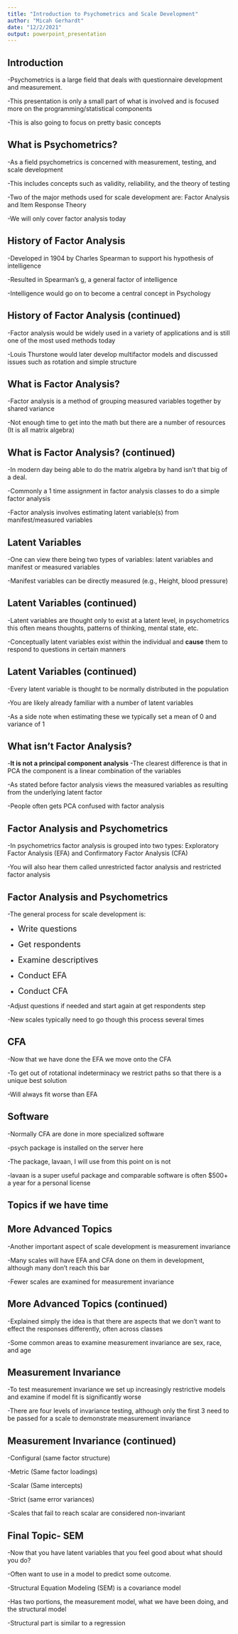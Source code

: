 ```yaml
---
title: "Introduction to Psychometrics and Scale Development"
author: "Micah Gerhardt"
date: "12/2/2021"
output: powerpoint_presentation
---
```



## Introduction
-Psychometrics is a large field that deals with questionnaire development and measurement.

-This presentation is only a small part of what is involved and is focused more on the programming/statistical components

-This is also going to focus on pretty basic concepts

## What is Psychometrics?
-As a field psychometrics is concerned with measurement, testing, and scale development

-This includes concepts such as validity, reliability, and the theory of testing

-Two of the major methods used for scale development are: Factor Analysis and Item Response Theory 

-We will only cover factor analysis today

## History of Factor Analysis
-Developed in 1904 by Charles Spearman to support his hypothesis of intelligence

-Resulted in Spearman's g, a general factor of intelligence

-Intelligence would go on to become a central concept in Psychology 

## History of Factor Analysis (continued)
-Factor analysis would be widely used in a variety of applications and is still one of the most used methods today

-Louis Thurstone would later develop multifactor models and discussed issues such as rotation and simple structure

## What is Factor Analysis?
-Factor analysis is a method of grouping measured variables together by shared variance

-Not enough time to get into the math but there are a number of resources (It is all matrix algebra)

## What is Factor Analysis? (continued)
-In modern day being able to do the matrix algebra by hand isn't that big of a deal. 

-Commonly a 1 time assignment in factor analysis classes to do a simple factor analysis

-Factor analysis involves estimating latent variable(s) from manifest/measured variables 

## Latent Variables
-One can view there being two types of variables: latent variables and manifest or measured variables

-Manifest variables can be directly measured (e.g., Height, blood pressure)

## Latent Variables (continued)

-Latent variables are thought only to exist at a latent level, in psychometrics this often means thoughts, patterns of thinking, mental state, etc.

-Conceptually latent variables exist within the individual and **cause** them to respond to questions in certain manners

## Latent Variables (continued)
-Every latent variable is thought to be normally distributed in the population

-You are likely already familiar with a number of latent variables

-As a side note when estimating these we typically set a mean of 0 and variance of 1

## What isn't Factor Analysis?
-**It is not a principal component analysis**
-The clearest difference is that in PCA the component is a linear combination of the variables

-As stated before factor analysis views the measured variables as resulting from the underlying latent factor

-People often gets PCA confused with factor analysis


## Factor Analysis and Psychometrics
-In psychometrics factor analysis is grouped into two types: Exploratory Factor Analysis (EFA) and Confirmatory Factor Analysis (CFA)

-You will also hear them called unrestricted factor analysis and restricted factor analysis

## Factor Analysis and Psychometrics

-The general process for scale development is:

- <font size="4">Write questions</font>

- <font size="4">Get respondents</font>

- <font size="4">Examine descriptives</font>

- <font size="4">Conduct EFA</font>

- <font size="4">Conduct CFA</font>

-Adjust questions if needed and start again at get respondents step

-New scales typically need to go though this process several times




## CFA
-Now that we have done the EFA we move onto the CFA

-To get out of rotational indeterminacy we restrict paths so that there is a unique best solution

-Will always fit worse than EFA

## Software
-Normally CFA are done in more specialized software

-psych package is installed on the server here

-The package, lavaan, I will use from this point on is not

-lavaan is a super useful package and comparable software is often $500+ a year for a personal license


## Topics if we have time

## More Advanced Topics

-Another important aspect of scale development is measurement invariance

-Many scales will have EFA and CFA done on them in development, although many don't reach this bar

-Fewer scales are examined for measurement invariance

## More Advanced Topics (continued)

-Explained simply the idea is that there are aspects that we don't want to effect the responses differently, often across classes

-Some common areas to examine measurement invariance are sex, race, and age

## Measurement Invariance

-To test measurement invariance we set up increasingly restrictive models and examine if model fit is significantly worse

-There are four levels of invariance testing, although only the first 3 need to be passed for a scale to demonstrate measurement invariance

## Measurement Invariance (continued)

-Configural (same factor structure)

-Metric (Same factor loadings)

-Scalar (Same intercepts)

-Strict (same error variances)

-Scales that fail to reach scalar are considered non-invariant

## Final Topic- SEM
-Now that you have latent variables that you feel good about what should you do?

-Often want to use in a model to predict some outcome.

-Structural Equation Modeling (SEM) is a covariance model

-Has two portions, the measurement model, what we have been doing, and the structural model

-Structural part is similar to a regression

